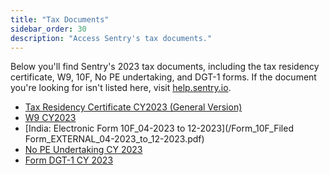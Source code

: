 ```yaml
---
title: "Tax Documents"
sidebar_order: 30
description: "Access Sentry's tax documents."
---
```


Below you'll find Sentry's 2023 tax documents, including the tax residency certificate, W9, 10F, No PE undertaking, and DGT-1 forms. If the document you're looking for isn't listed here, visit [help.sentry.io](http://help.sentry.io/).

- [Tax Residency Certificate CY2023 (General Version)](/2023-Form-6166_general.pdf)
- [W9 CY2023](/W-9_2023-Functional-Software-Inc_signed.pdf)
- [India: Electronic Form 10F_04-2023 to 12-2023](/Form_10F_Filed Form_EXTERNAL_04-2023_to_12-2023.pdf)
- [No PE Undertaking CY 2023](/No-PE-Undertaking-Form_2023_Signed.pdf)
- [Form DGT-1 CY 2023](/Form-DGT-New_Indonesia_FY23.pdf)
